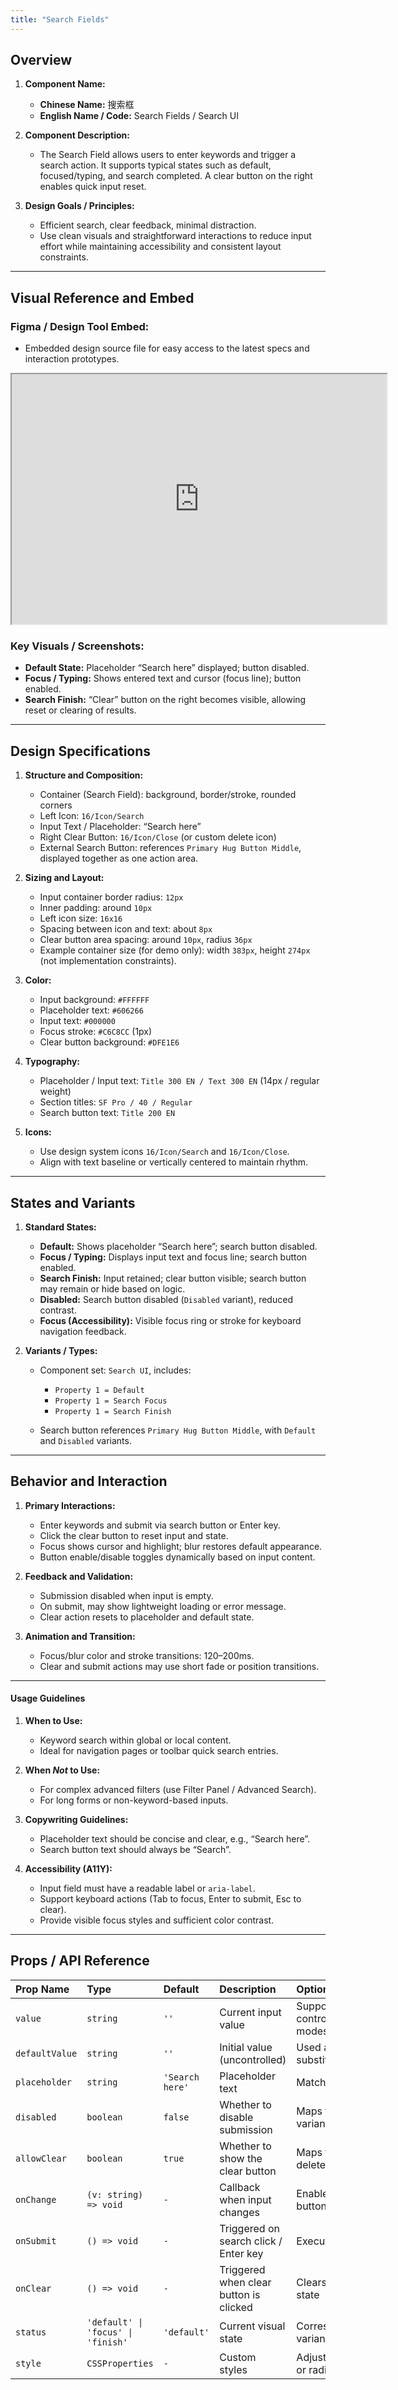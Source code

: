 ```yaml
---
title: "Search Fields"
---
```


## **Overview**

1. **Component Name:**

   * **Chinese Name:** 搜索框
   * **English Name / Code:** Search Fields / Search UI

2. **Component Description:**

   * The Search Field allows users to enter keywords and trigger a search action. It supports typical states such as default, focused/typing, and search completed. A clear button on the right enables quick input reset.

3. **Design Goals / Principles:**

   * Efficient search, clear feedback, minimal distraction.
   * Use clean visuals and straightforward interactions to reduce input effort while maintaining accessibility and consistent layout constraints.

---

## **Visual Reference and Embed**

### Figma / Design Tool Embed:

* Embedded design source file for easy access to the latest specs and interaction prototypes.

<iframe width="600" height="400" src="https://www.figma.com/embed?embed_host=share&url=https://www.figma.com/design/sRo13sC8pzZbBpKUApkNzA/NG-UI-Design?node-id=5467-12253" allowfullscreen></iframe>

### Key Visuals / Screenshots:

* **Default State:** Placeholder “Search here” displayed; button disabled.
* **Focus / Typing:** Shows entered text and cursor (focus line); button enabled.
* **Search Finish:** “Clear” button on the right becomes visible, allowing reset or clearing of results.

---

## **Design Specifications**

1. **Structure and Composition:**

   * Container (Search Field): background, border/stroke, rounded corners
   * Left Icon: `16/Icon/Search`
   * Input Text / Placeholder: “Search here”
   * Right Clear Button: `16/Icon/Close` (or custom delete icon)
   * External Search Button: references `Primary Hug Button Middle`, displayed together as one action area.

2. **Sizing and Layout:**

   * Input container border radius: `12px`
   * Inner padding: around `10px`
   * Left icon size: `16x16`
   * Spacing between icon and text: about `8px`
   * Clear button area spacing: around `10px`, radius `36px`
   * Example container size (for demo only): width `383px`, height `274px` (not implementation constraints).

3. **Color:**

   * Input background: `#FFFFFF`
   * Placeholder text: `#606266`
   * Input text: `#000000`
   * Focus stroke: `#C6C8CC` (1px)
   * Clear button background: `#DFE1E6`

4. **Typography:**

   * Placeholder / Input text: `Title 300 EN / Text 300 EN` (14px / regular weight)
   * Section titles: `SF Pro / 40 / Regular`
   * Search button text: `Title 200 EN`

5. **Icons:**

   * Use design system icons `16/Icon/Search` and `16/Icon/Close`.
   * Align with text baseline or vertically centered to maintain rhythm.

---

## **States and Variants**

1. **Standard States:**

   * **Default:** Shows placeholder “Search here”; search button disabled.
   * **Focus / Typing:** Displays input text and focus line; search button enabled.
   * **Search Finish:** Input retained; clear button visible; search button may remain or hide based on logic.
   * **Disabled:** Search button disabled (`Disabled` variant), reduced contrast.
   * **Focus (Accessibility):** Visible focus ring or stroke for keyboard navigation feedback.

2. **Variants / Types:**

   * Component set: `Search UI`, includes:

     * `Property 1 = Default`
     * `Property 1 = Search Focus`
     * `Property 1 = Search Finish`
   * Search button references `Primary Hug Button Middle`, with `Default` and `Disabled` variants.

---

## **Behavior and Interaction**

1. **Primary Interactions:**

   * Enter keywords and submit via search button or Enter key.
   * Click the clear button to reset input and state.
   * Focus shows cursor and highlight; blur restores default appearance.
   * Button enable/disable toggles dynamically based on input content.

2. **Feedback and Validation:**

   * Submission disabled when input is empty.
   * On submit, may show lightweight loading or error message.
   * Clear action resets to placeholder and default state.

3. **Animation and Transition:**

   * Focus/blur color and stroke transitions: 120–200ms.
   * Clear and submit actions may use short fade or position transitions.

---

#### **Usage Guidelines**

1. **When to Use:**

   * Keyword search within global or local content.
   * Ideal for navigation pages or toolbar quick search entries.

2. **When *Not* to Use:**

   * For complex advanced filters (use Filter Panel / Advanced Search).
   * For long forms or non-keyword-based inputs.

3. **Copywriting Guidelines:**

   * Placeholder text should be concise and clear, e.g., “Search here”.
   * Search button text should always be “Search”.

4. **Accessibility (A11Y):**

   * Input field must have a readable label or `aria-label`.
   * Support keyboard actions (Tab to focus, Enter to submit, Esc to clear).
   * Provide visible focus styles and sufficient color contrast.

---

## **Props / API Reference**

| Prop Name      | Type                               | Default         | Description                            | Options / Notes                                |
| :------------- | :--------------------------------- | :-------------- | :------------------------------------- | :--------------------------------------------- |
| `value`        | `string`                           | `''`            | Current input value                    | Supports controlled/uncontrolled modes         |
| `defaultValue` | `string`                           | `''`            | Initial value (uncontrolled)           | Used as placeholder substitute or initial text |
| `placeholder`  | `string`                           | `'Search here'` | Placeholder text                       | Match design spec                              |
| `disabled`     | `boolean`                          | `false`         | Whether to disable submission          | Maps to `Disabled` variant of button           |
| `allowClear`   | `boolean`                          | `true`          | Whether to show the clear button       | Maps to right-side delete icon area            |
| `onChange`     | `(v: string) => void`              | `-`             | Callback when input changes            | Enables real-time button state updates         |
| `onSubmit`     | `() => void`                       | `-`             | Triggered on search click / Enter key  | Executes search logic                          |
| `onClear`      | `() => void`                       | `-`             | Triggered when clear button is clicked | Clears input and resets state                  |
| `status`       | `'default' \| 'focus' \| 'finish'` | `'default'`     | Current visual state                   | Corresponds to three variants                  |
| `style`        | `CSSProperties`                    | `-`             | Custom styles                          | Adjust spacing, width, or radius               |